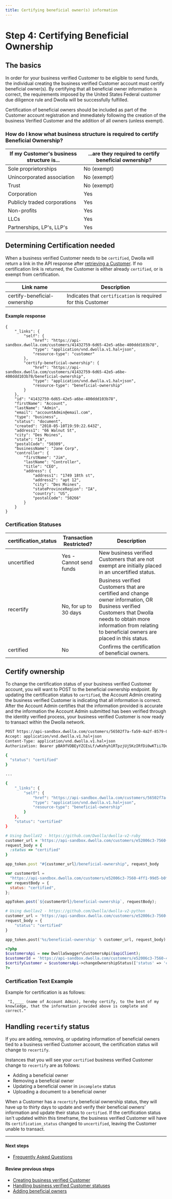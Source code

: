 ```yaml
---
title: Certifying beneficial owner(s) information
---
```


# Step 4: Certifying Beneficial Ownership

## The basics

In order for your business verified Customer to be eligible to send funds, the individual creating the business verified Customer account must certify beneficial owner(s). By certifying that all beneficial owner information is correct, the requirements imposed by the United States Federal customer due diligence rule and Dwolla will be successfully fulfilled.

Certification of beneficial owners should be included as part of the Customer account registration and immediately following the creation of the business Verified Customer and the addition of all owners (unless exempt).

### How do I know what business structure is required to certify Beneficial Ownership?

| If my Customer's business structure is... | ...are they required to certify beneficial ownership? |
| ----------------------------------------- | ----------------------------------------------------- |
| Sole proprietorships                      | No (exempt)                                           |
| Unincorporated association                | No (exempt)                                           |
| Trust                                     | No (exempt)                                           |
| Corporation                               | Yes                                                   |
| Publicly traded corporations              | Yes                                                   |
| Non-profits                               | Yes                                                   |
| LLCs                                      | Yes                                                   |
| Partnerships, LP's, LLP's                 | Yes                                                   |

## Determining Certification needed

When a business verified Customer needs to be `certified`, Dwolla will return a link in the API response after [retrieving a Customer](https://docs.dwolla.com/#retrieve-a-customer). If no certification link is returned, the Customer is either already `certified`, or is exempt from certification.

| Link name                    | Description                                                  |
| ---------------------------- | ------------------------------------------------------------ |
| certify-beneficial-ownership | Indicates that `certification` is required for this Customer |

#### Example response

```
{
    "_links": {
        "self": {
            "href": "https://api-sandbox.dwolla.com/customers/41432759-6d65-42e5-a6be-400ddd103b78",
            "type": "application/vnd.dwolla.v1.hal+json",
            "resource-type": "customer"
        },
        "certify-beneficial-ownership": {
            "href": "https://api-sandbox.dwolla.com/customers/41432759-6d65-42e5-a6be-400ddd103b78/beneficial-ownership",
            "type": "application/vnd.dwolla.v1.hal+json",
            "resource-type": "beneficial-ownership"
        }
    },
    "id": "41432759-6d65-42e5-a6be-400ddd103b78",
    "firstName": "Account",
    "lastName": "Admin",
    "email": "accountAdmin@email.com",
    "type": "business",
    "status": "document",
    "created": "2018-05-10T19:59:22.643Z",
    "address1": "66 Walnut St",
    "city": "Des Moines",
    "state": "IA",
    "postalCode": "50309",
    "businessName": "Jane Corp",
    "controller": {
        "firstName": "Jim",
        "lastName": "Controller",
        "title": "CEO",
        "address": {
            "address1": "1749 18th st",
            "address2": "apt 12",
            "city": "Des Moines",
            "stateProvinceRegion": "IA",
            "country": "US",
            "postalCode": "50266"
        }
    }
}
```

### Certification Statuses

| certification_status | Transaction Restricted? | Description                                                                                                                                                                                                            |
| -------------------- | ----------------------- | ---------------------------------------------------------------------------------------------------------------------------------------------------------------------------------------------------------------------- |
| uncertified          | Yes - Cannot send funds | New business verified Customers that are not exempt are initially placed in an uncertified status.                                                                                                                     |
| recertify            | No, for up to 30 days   | Business verified Customers that are certified and change owner information, OR Business verified Customers that Dwolla needs to obtain more information from relating to beneficial owners are placed in this status. |
| certified            | No                      | Confirms the certification of beneficial owners.                                                                                                                                                                       |

## Certify ownership

To change the certification status of your business verified Customer account, you will want to POST to the beneficial ownership endpoint. By updating the certification status to `certified`, the Account Admin creating the business verified Customer is indicating that all information is correct. After the Account Admin certifies that the information provided is accurate and the information the Account Admin submitted has been verified through the identity verified process, your business verified Customer is now ready to transact within the Dwolla network.

```bash
POST https://api-sandbox.dwolla.com/customers/56502f7a-fa59-4a2f-8579-0f8bc9d7b9cc/beneficial-ownership
Accept: application/vnd.dwolla.v1.hal+json
Content-Type: application/vnd.dwolla.v1.hal+json
Authorization: Bearer pBA9fVDBEyYZCEsLf/wKehyh1RTpzjUj5KzIRfDi0wKTii7DqY

{
  "status": "certified"
}

...

{
    "_links": {
        "self": {
            "href": "https://api-sandbox.dwolla.com/customers/56502f7a-fa59-4a2f-8579-0f8bc9d7b9cc/beneficial-ownership",
            "type": "application/vnd.dwolla.v1.hal+json",
            "resource-type": "beneficial-ownership"
        }
    },
    "status": "certified"
}
```

```ruby
# Using DwollaV2 - https://github.com/Dwolla/dwolla-v2-ruby
customer_url = 'https://api-sandbox.dwolla.com/customers/e52006c3-7560-4ff1-99d5-b0f3a6f4f909'
request_body = {
  :status => "certified"
}

app_token.post "#{customer_url}/beneficial-ownership", request_body
```

```javascript
var customerUrl =
  "https://api-sandbox.dwolla.com/customers/e52006c3-7560-4ff1-99d5-b0f3a6f4f909";
var requestBody = {
  status: "certified",
};

appToken.post(`${customerUrl}/beneficial-ownership`, requestBody);
```

```python
# Using dwollav2 - https://github.com/Dwolla/dwolla-v2-python
customer_url = 'https://api-sandbox.dwolla.com/customers/e52006c3-7560-4ff1-99d5-b0f3a6f4f909'
request_body = {
    "status": "certified"
}

app_token.post('%s/beneficial-ownership' % customer_url, request_body)
```

```php
<?php
$customersApi = new DwollaSwagger\CustomersApi($apiClient);
$customerId = 'https://api-sandbox.dwolla.com/customers/e52006c3-7560-4ff1-99d5-b0f3a6f4f909';
$certifyCustomer = $customersApi->changeOwnershipStatus(['status' => 'certified' ], $customerId);
?>
```

### Certification Text Example

Example for certification is as follows:

```
 "I,____ (name of Account Admin), hereby certify, to the best of my knowledge, that the information provided above is complete and correct."
```

## Handling `recertify` status

If you are adding, removing, or updating information of beneficial owners tied to a business verified Customer account, the certification status will change to `recertify`.

Instances that you will see your `certified` business verified Customer change to `recertify` are as follows:

- Adding a beneficial owner
- Removing a beneficial owner
- Updating a beneficial owner in `incomplete` status
- Uploading a document to a beneficial owner

When a Customer has a `recertify` beneficial ownership status, they will have up to thirty days to update and verify their beneficial owners’ information and update their status to `certified`. If the certification status isn't updated within this timeframe, the business verified Customer will have its `certification_status` changed to `uncertified`, leaving the Customer unable to transact.

---

#### Next steps

- [Frequently Asked Questions](https://developers.dwolla.com/guides/customers/verified-business/frequently-asked-questions)

#### Review previous steps

- [Creating business verified Customer](https://developers.dwolla.com/guides/customers/verified-business/create-a-customer)
- [Handling business verified Customer statuses](https://developers.dwolla.com/guides/customers/verified-business/handle-verification-statuses)
- [Adding beneficial owners](https://developers.dwolla.com/guides/customers/verified-business/add-beneficial-owners)
